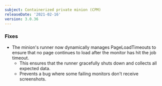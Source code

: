 ```yaml
---
subject: Containerized private minion (CPM)
releaseDate: '2021-02-16'
version: 3.0.36
---
```


### Fixes

* The minion's runner now dynamically manages PageLoadTimeouts to ensure that no page continues to load after the monitor has hit the job timeout.
  * This ensures that the runner gracefully shuts down and collects all expected data.
  * Prevents a bug where some failing monitors don't receive screenshots.
